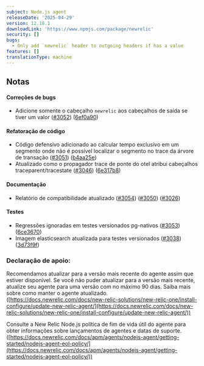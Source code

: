 ```yaml
---
subject: Node.js agent
releaseDate: '2025-04-29'
version: 12.18.1
downloadLink: 'https://www.npmjs.com/package/newrelic'
security: []
bugs:
  - Only add `newrelic` header to outgoing headers if has a value
features: []
translationType: machine
---
```


## Notas

#### Correções de bugs

* Adicione somente o cabeçalho `newrelic` aos cabeçalhos de saída se tiver um valor ([#3052](https://github.com/newrelic/node-newrelic/pull/3052)) ([6ef0a90](https://github.com/newrelic/node-newrelic/commit/6ef0a904291fb4efc6d6f111b3ec93aac720c3ad))

#### Refatoração de código

* Código defensivo adicionado ao calcular tempo exclusivo em um segmento onde não é possível localizar o segmento no trace da árvore de transação ([#3051](https://github.com/newrelic/node-newrelic/pull/3051)) ([b4aa25e](https://github.com/newrelic/node-newrelic/commit/b4aa25e2df861dab732bb812bffe961c0cc3da36))
* Atualizado como o propagador trace de ponte do otel atribui cabeçalhos traceparent/tracestate ([#3046](https://github.com/newrelic/node-newrelic/pull/3046)) ([6e317b8](https://github.com/newrelic/node-newrelic/commit/6e317b889c68a2e0e69b1d4d2fa9fe2846a0e94f))

#### Documentação

* Relatório de compatibilidade atualizado ([#3054](https://github.com/newrelic/node-newrelic/pull/3054)) ([#3050](https://github.com/newrelic/node-newrelic/pull/3050)) ([#3026](https://github.com/newrelic/node-newrelic/pull/3026))

#### Testes

* Regressões ignoradas em testes versionados pg-nativos ([#3053](https://github.com/newrelic/node-newrelic/pull/3053)) ([6ce3670](https://github.com/newrelic/node-newrelic/commit/6ce36706adc2e17a80b759b51c23807d617ad04f))
* Imagem elasticsearch atualizada para testes versionados ([#3038](https://github.com/newrelic/node-newrelic/pull/3038)) ([3d73f9f](https://github.com/newrelic/node-newrelic/commit/3d73f9faffd45d2d1465210d168822494439c577))

### Declaração de apoio:

Recomendamos atualizar para a versão mais recente do agente assim que estiver disponível. Se você não puder atualizar para a versão mais recente, atualize seu agente para uma versão com no máximo 90 dias. Saiba mais sobre como manter o agente atualizado. ([https://docs.newrelic.com/docs/new-relic-solutions/new-relic-one/install-configure/update-new-relic-agent/](https://docs.newrelic.com/docs/new-relic-solutions/new-relic-one/install-configure/update-new-relic-agent/))

Consulte a New Relic Node.js política de fim de vida útil do agente para obter informações sobre lançamentos de agentes e datas de suporte. ([https://docs.newrelic.com/docs/apm/agents/nodejs-agent/getting-started/nodejs-agent-eol-policy/](https://docs.newrelic.com/docs/apm/agents/nodejs-agent/getting-started/nodejs-agent-eol-policy/))